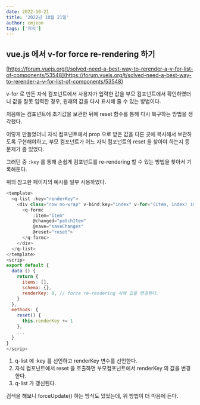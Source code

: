 ```yaml
---
date: 2022-10-21
title: '2022년 10월 21일'
author: cmjeon
tags: ['지식']
---
```


## vue.js 에서 v-for force re-rendering 하기

[https://forum.vuejs.org/t/solved-need-a-best-way-to-rerender-a-v-for-list-of-components/53548](https://forum.vuejs.org/t/solved-need-a-best-way-to-rerender-a-v-for-list-of-components/53548)

v-for 로 만든 자식 컴포넌트에서 사용자가 입력한 값을 부모 컴포넌트에서 확인하였더니 값을 잘못 입력한 경우, 원래의 값을 다시 표시해 줄 수 있는 방법이다.

처음에는 컴포넌트에 초기값을 보관한 뒤에 reset 함수를 통해 다시 복구하는 방법을 생각했다.

이렇게 만들었더니 자식 컴포넌트에서 prop 으로 받은 값을 다른 곳에 복사해서 보관하도록 구현해야하고, 부모 컴포넌트가 어느 자식 컴포넌트의 reset 을 찾아야 하는지 등 문제가 좀 있었다.

그러던 중 `:key` 를 통해 손쉽게 컴포넌트를 re-rendering 할 수 있는 방법을 찾아서 기록해둔다.

위의 참고한 페이지의 예시를 일부 사용하였다.

```js {2,8,19,24} showLineNumbers
<template>
  <q-list :key="renderKey">
    <div class="row no-wrap" v-bind:key="index" v-for="(item, index) in items">
      <q-formc 
          :item="item" 
          @changed="patchItem" 
          @save="saveChanges" 
          @reset="reset">
      </q-formc>
    </div>
  </q-list>
</template>
<scrip>
export default {
  data () {
    return {
      items: [],
      schema: {},
      renderKey: 0, // force re-rendering 시에 값을 변경한다.
    }
  },
  methods: {
    reset() {
      this.renderKey += 1
    },
    ...
  }
}
</scrip>
```

1. q-list 에 :key 를 선언하고 renderKey 변수를 선언한다.
2. 자식 컴포넌트에서 reset 을 호출하면 부모컴포넌트에서 renderKey 의 값을 변경한다.
3. q-list 가 갱신된다.

검색을 해보니 forceUpdate() 하는 방식도 있었는데, 위 방법이 더 마음에 든다.